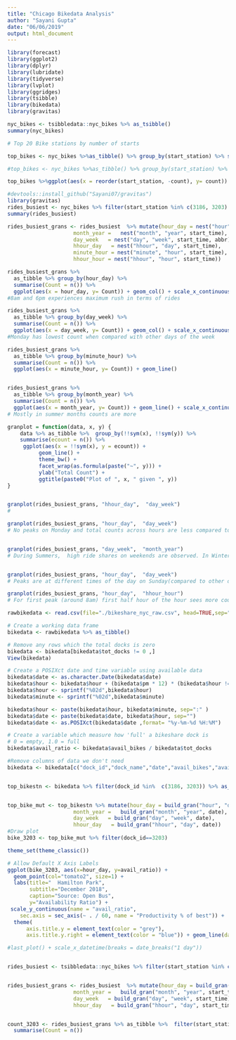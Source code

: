 ```yaml
---
title: "Chicago Bikedata Analysis"
author: "Sayani Gupta"
date: "06/06/2019"
output: html_document
---
```


```r
library(forecast)
library(ggplot2)
library(dplyr)
library(lubridate)
library(tidyverse)
library(lvplot)
library(ggridges)
library(tsibble)
library(bikedata)
library(gravitas)
```


```r

nyc_bikes <- tsibbledata::nyc_bikes %>% as_tsibble()
summary(nyc_bikes)

# Top 20 Bike stations by number of starts

top_bikes <- nyc_bikes %>%as_tibble() %>% group_by(start_station) %>% summarise(count = n()) %>% arrange(-count) %>% slice(1:6)

#top_bikes <- nyc_bikes %>%as_tibble() %>% group_by(start_station) %>% summarise(count = n()) %>% arrange(-count)

top_bikes %>%ggplot(aes(x = reorder(start_station, -count), y= count)) + geom_bar(stat="identity")

```


```r

#devtools::install_github("Sayani07/gravitas")
library(gravitas)
rides_busiest <- nyc_bikes %>% filter(start_station %in% c(3186, 3203)|end_station %in% c(3186, 3203))
summary(rides_busiest)

rides_busiest_grans <- rides_busiest  %>% mutate(hour_day = nest("hour", "day", start_time),
                     month_year =   nest("month", "year", start_time),
                     day_week   = nest("day", "week", start_time, abbr),
                     hhour_day   = nest("hhour", "day", start_time),
                     minute_hour = nest("minute", "hour", start_time),
                     hhour_hour = nest("hhour", "hour", start_time))

rides_busiest_grans %>% 
  as_tibble %>% group_by(hour_day) %>%
  summarise(Count = n()) %>% 
  ggplot(aes(x = hour_day, y= Count)) + geom_col() + scale_x_continuous(breaks = seq(0, 23, 1))
#8am and 6pm experiences maximum rush in terms of rides

rides_busiest_grans %>% 
  as_tibble %>% group_by(day_week) %>%
  summarise(Count = n()) %>% 
  ggplot(aes(x = day_week, y= Count)) + geom_col() + scale_x_continuous(breaks = seq(1, 7, 1))
#Monday has lowest count when compared with other days of the week

rides_busiest_grans %>% 
  as_tibble %>% group_by(minute_hour) %>%
  summarise(Count = n()) %>% 
  ggplot(aes(x = minute_hour, y= Count)) + geom_line() 


rides_busiest_grans %>% 
  as_tibble %>% group_by(month_year) %>%
  summarise(Count = n()) %>% 
  ggplot(aes(x = month_year, y= Count)) + geom_line() + scale_x_continuous(breaks = seq(1,12,1))
# Mostly in summer months counts are more

granplot = function(data, x, y) {
    data %>% as_tibble %>%  group_by(!!sym(x), !!sym(y)) %>% 
    summarise(ecount = n()) %>% 
     ggplot(aes(x = !!sym(x), y = ecount)) +
          geom_line() +
          theme_bw() + 
          facet_wrap(as.formula(paste("~", y))) + 
          ylab("Total Count") + 
          ggtitle(paste0("Plot of ", x, " given ", y))
}


granplot(rides_busiest_grans, "hhour_day",  "day_week")
#

granplot(rides_busiest_grans, "hour_day",  "day_week")
# No peaks on Monday and total counts across hours are less compared to other days


granplot(rides_busiest_grans, "day_week",  "month_year")
# During Summers,  high ride shares on weekends are observed. In Winters (Nov - February), counts are much less for all days of the week


granplot(rides_busiest_grans, "hour_day",  "day_week")
# Peaks are at different times of the day on Sunday(compared to other days), also there are more than 2 peaks

granplot(rides_busiest_grans, "hour_day",  "hhour_hour")
# For first peak (around 8am) first half hour of the hour sees more count, while during the evening peak, later half hour sees more count.
```

```r
rawbikedata <- read.csv(file="./bikeshare_nyc_raw.csv", head=TRUE,sep="\t")

# Create a working data frame
bikedata <- rawbikedata %>% as_tibble()

# Remove any rows which the total docks is zero
bikedata <- bikedata[bikedata$tot_docks != 0 ,]
View(bikedata)

# Create a POSIXct date and time variable using available data
bikedata$date <- as.character.Date(bikedata$date)
bikedata$hour <- bikedata$hour + (bikedata$pm * 12) * (bikedata$hour != 12)
bikedata$hour <- sprintf("%02d",bikedata$hour)
bikedata$minute <- sprintf("%02d",bikedata$minute)

bikedata$hour <- paste(bikedata$hour, bikedata$minute, sep=":" )
bikedata$date <- paste(bikedata$date, bikedata$hour, sep="")
bikedata$date <- as.POSIXct(bikedata$date ,format= "%y-%m-%d %H:%M")

# Create a variable which measure how 'full' a bikeshare dock is
# 0 = empty, 1.0 = full
bikedata$avail_ratio <- bikedata$avail_bikes / bikedata$tot_docks

#Remove columns of data we don't need
bikedata <- bikedata[c("dock_id","dock_name","date","avail_bikes","avail_docks", "tot_docks", "avail_ratio","X_lat", "X_long")]


top_bikestn <- bikedata %>% filter(dock_id %in%  c(3186, 3203)) %>% as_tibble()


top_bike_mut <- top_bikestn %>% mutate(hour_day = build_gran("hour", "day", date),
                     month_year =   build_gran("month", "year", date),
                     day_week   = build_gran("day", "week", date),
                     hhour_day   = build_gran("hhour", "day", date))
#Draw plot
bike_3203 <- top_bike_mut %>% filter(dock_id==3203)

theme_set(theme_classic())

# Allow Default X Axis Labels
ggplot(bike_3203, aes(x=hour_day, y=avail_ratio)) +
  geom_point(col="tomato2", size=1) + 
  labs(title="	Hamilton Park", 
       subtitle="December 2018", 
       caption="Source: Open Bus", 
       y="Availability Ratio") + 
 scale_y_continuous(name = "avail_ratio", 
    sec.axis = sec_axis(~ . / 60, name = "Productivity % of best")) + 
  theme(
      axis.title.y = element_text(color = "grey"),
      axis.title.y.right = element_text(color = "blue")) + geom_line(data=count_3203, aes(x = hour_day, y=Count, colour="#000099")) 

#last_plot() + scale_x_datetime(breaks = date_breaks("1 day"))


rides_busiest <- tsibbledata::nyc_bikes %>% filter(start_station %in% c(3186, 3203)|end_station %in% c(3186, 3203))


rides_busiest_grans <- rides_busiest  %>% mutate(hour_day = build_gran("hour", "day", start_time),
                     month_year =   build_gran("month", "year", start_time),
                     day_week   = build_gran("day", "week", start_time),
                     hhour_day   = build_gran("hhour", "day", start_time))


count_3203 <- rides_busiest_grans %>% as_tibble %>%  filter(start_station==3203) %>% group_by(hour_day) %>%
  summarise(Count = n())
```

